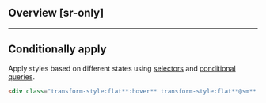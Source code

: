 ## Overview [sr-only]
<Overview/>

---

## Conditionally apply
Apply styles based on different states using [selectors](/guide/state-selectors) and [conditional queries](/guide/conditional-queries).
```html
<div class="transform-style:flat**:hover** transform-style:flat**@sm** transform-style:flat**@dark** transform-style:flat**@print**">…</div>
```

